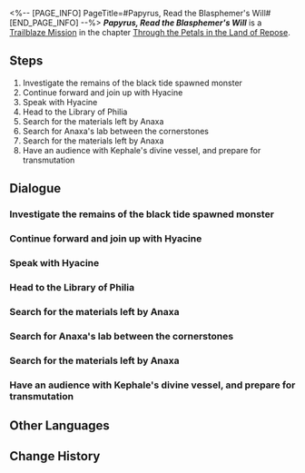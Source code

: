 <%-- [PAGE_INFO]
PageTitle=#Papyrus, Read the Blasphemer's Will#
[END_PAGE_INFO] --%>
{{Stub|Dialogue.}}
{{Mission Infobox
|id            = 1040303
|title         = 
|image         = Mission Papyrus, Read the Blasphemer's Will.png{{subst:void|<!--$UPLOAD:<<SpriteOutput/Chronicle/1040303.png>-<Mission Papyrus, Read the Blasphemer's Will.png>-<Fate's Atlas Images>>-->}}
|type          = Trailblaze
|event_name    = 
|chapter       = Through the Petals in the Land of Repose
|requirements  = [[Trailblaze Mission]] ''[[Olive, Cast to the Conference Chair]]'' completed
|summary       = After the black tide devastated the Grove, Dan Heng returned with Hyacine's help to salvage data on Sky Titan. During this search, the two stumbled upon records about Anaxa. As they dug deeper, they uncovered Anaxa's true goal: To fuse himself with the Titan's Coreflame.
|characters    = Dan Heng; Hyacine; Trailblazer
|startLocation = [[Amphoreus]] - [["Murmuring Woods" Grove of Epiphany]]
|world         = Amphoreus
|area          = "Murmuring Woods" Grove of Epiphany
|prev          = Olive, Cast to the Conference Chair
|next          = Debate, Discourse Without Spears
|rewards       = Trailblaze EXP*1,000; Stellar Jade*120; Refined Aether*6; Lost Crystal*6; Celestial Ambrosia*240; Credit*80,000
}}
'''''Papyrus, Read the Blasphemer's Will''''' is a [[Trailblaze Mission]] in the chapter [[Through the Petals in the Land of Repose]].

==Steps==
# Investigate the remains of the black tide spawned monster
# Continue forward and join up with Hyacine
# Speak with Hyacine
# Head to the Library of Philia
# Search for the materials left by Anaxa
# Search for Anaxa's lab between the cornerstones
# Search for the materials left by Anaxa
# Have an audience with Kephale's divine vessel, and prepare for transmutation

<!--
==Gameplay Notes==

--><!--
==Trial Character==

-->
==Dialogue==
{{Stub Dialogue}}
===Investigate the remains of the black tide spawned monster{{subst:void|<!--104030301-->}}===
{{Mission Description|type=trailblaze|location="Murmuring Woods" Grove of Epiphany|Before heading to the Library of Philia, look for any documents left behind along the way.<br />Many documents were scattered when scholars fled from the black tide creatures.<br />There might be information about Thanatos.}}
{{Dialogue Start}}
:{{tx}}
{{Dialogue End}}

===Continue forward and join up with Hyacine{{subst:void|<!--104030303-->}}===
{{Mission Description|type=trailblaze|location="Murmuring Woods" Grove of Epiphany|update|Before heading to the Library of Philia, look for any documents left behind along the way.<br />Let's exchange information with Hyacine.}}
{{Dialogue Start}}
:{{tx}}
{{Dialogue End}}

===Speak with Hyacine{{subst:void|<!--104030304-->}}===
{{Dialogue Start}}
:{{tx}}
{{Dialogue End}}

===Head to the Library of Philia{{subst:void|<!--104030305-->}}===
{{Mission Description|type=trailblaze|location="Murmuring Woods" Grove of Epiphany|update|Head to the Library of Philia with Hyacine to collect documents for the data bank and expand our understanding of Amphoreus.<br />Anaxagoras, who survived the tragedy in the Grove, remains a mystery.}}
{{Dialogue Start}}
:{{tx}}
{{Dialogue End}}

===Search for the materials left by Anaxa{{subst:void|<!--104030306-->}}===
{{Mission Description|type=trailblaze|location="Murmuring Woods" Grove of Epiphany|update|Head to the Library of Philia with Hyacine to collect materials for the data bank and expand our understanding of Amphoreus.<br />Look for documents related to Anaxagoras.}}
{{Dialogue Start}}
:{{tx}}
{{Dialogue End}}

===Search for Anaxa's lab between the cornerstones{{subst:void|<!--104030317-->}}===
{{Dialogue Start}}
:{{tx}}
{{Dialogue End}}

===Search for the materials left by Anaxa{{subst:void|<!--104030310-->}}===
{{Dialogue Start}}
:{{tx}}
{{Dialogue End}}

===Have an audience with Kephale's divine vessel, and prepare for transmutation{{subst:void|<!--104030311-->}}===
{{Mission Description|type=trailblaze|location="Demigod Council" Dawncloud|update|You had a feeling that getting close to Kephale would reveal unexpected truths. Indeed, as one of the living dead, you can perceive "precious memories" that others cannot.<br />Now, prepare for transmutation.}}
{{Dialogue Start}}
:{{tx}}
{{Dialogue End}}

==Other Languages==
{{Other Languages
|en   = Papyrus, Read the Blasphemer's Will
|zhs  = 莎草啊，抽绎渎神者所想
|zht  = 莎草啊，抽繹瀆神者所想
|ja   = パピルスよ、冒涜者の思考を語れ
|ko   = 파피루스여, 신을 모독하는 자의 생각을 말하라
|es   = Papiro, expón los pensamientos del blasfemo
|fr   = Ô papyrus, dévoile les pensées impies
|ru   = О папирус, прочитай мысли богохульника
|th   = ปาปิรุสเอ๋ย จงแถลงสิ่งที่ผู้ดูหมิ่นเทพคิด
|vi   = Giấy Cói, Hãy Bày Ra Những Điều Suy Tưởng Của Kẻ Báng Bổ Thần Linh
|de   = O Papyrus, deute die Gedanken des Frevlers
|id   = Papirus, Ungkaplah Pikiran sang Penista
|pt   = Papiro, Leia a Vontade do Blasfemo
}}

==Change History==
{{Change History|3.2}}
